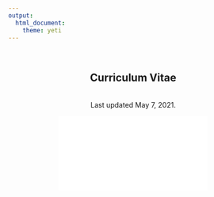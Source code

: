 ```yaml
---
output: 
  html_document:
    theme: yeti
---
```

<br>
<center>## Curriculum Vitae
<br>
Last updated May 7, 2021.
<br>

<object data="pdf/WinsemiusSara_cv.pdf" type = "application/pdf" width = "800px" height = "800px">
    <embed src = "pdf/WinsemiusSara_cv.pdf">
    </embed>
</object>

<br>